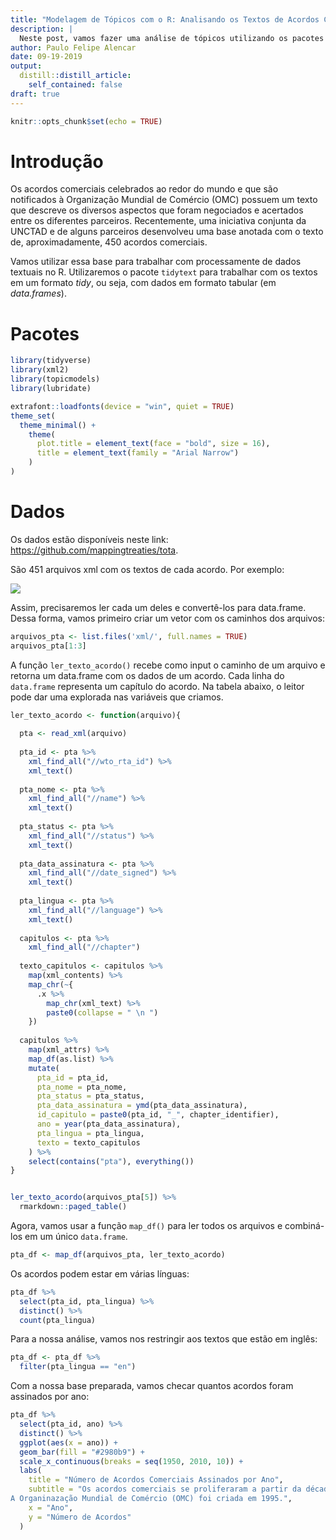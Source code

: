 ```yaml
---
title: "Modelagem de Tópicos com o R: Analisando os Textos de Acordos Comerciais"
description: |
  Neste post, vamos fazer uma análise de tópicos utilizando os pacotes tidytext e topicmodels. Essa análise consiste em extrair um conjunto de temas (tópicos) de um conjunto de textos. Para isso, utilizamos uma base de textos de acordos comerciais. Veremos que o método utilizado é capaz de identificar uma séria de tópicos relevantes.  
author: Paulo Felipe Alencar
date: 09-19-2019
output:
  distill::distill_article:
    self_contained: false
draft: true
---
```


```r
knitr::opts_chunk$set(echo = TRUE)
```

# Introdução

Os acordos comerciais celebrados ao redor do mundo e que são notificados à Organização Mundial de Comércio (OMC) possuem um texto que descreve os diversos aspectos que foram negociados e acertados entre os diferentes parceiros. Recentemente, uma iniciativa conjunta da UNCTAD e de alguns parceiros desenvolveu uma base anotada com o texto de, aproximadamente, 450 acordos comerciais. 

Vamos utilizar essa base para trabalhar com processamente de dados textuais no R. Utilizaremos o pacote `tidytext` para trabalhar com os textos em um formato *tidy*, ou seja, com dados em formato tabular (em *data.frames*).

# Pacotes

```r
library(tidyverse)
library(xml2)
library(topicmodels)
library(lubridate)
```

```r
extrafont::loadfonts(device = "win", quiet = TRUE)
theme_set(
  theme_minimal() + 
    theme(
      plot.title = element_text(face = "bold", size = 16),
      title = element_text(family = "Arial Narrow")
    )
)
```



# Dados

Os dados estão disponíveis neste link: [https://github.com/mappingtreaties/tota](https://github.com/mappingtreaties/tota).

São 451 arquivos xml com os textos de cada acordo. Por exemplo:

![](exemplo_xml.png)

Assim, precisaremos ler cada um deles e convertê-los para data.frame. Dessa forma, vamos primeiro criar um vetor com os caminhos dos arquivos:

```r
arquivos_pta <- list.files('xml/', full.names = TRUE)
arquivos_pta[1:3]
```

A função `ler_texto_acordo()` recebe como input o caminho de um arquivo e retorna um data.frame com os dados de um acordo. Cada linha do `data.frame` representa um capítulo do acordo. Na tabela abaixo, o leitor pode dar uma explorada nas variáveis que criamos.

```r
ler_texto_acordo <- function(arquivo){
  
  pta <- read_xml(arquivo)
  
  pta_id <- pta %>% 
    xml_find_all("//wto_rta_id") %>% 
    xml_text()
  
  pta_nome <- pta %>% 
    xml_find_all("//name") %>% 
    xml_text()
  
  pta_status <- pta %>% 
    xml_find_all("//status") %>% 
    xml_text()
  
  pta_data_assinatura <- pta %>% 
    xml_find_all("//date_signed") %>% 
    xml_text()
  
  pta_lingua <- pta %>% 
    xml_find_all("//language") %>% 
    xml_text()
  
  capitulos <- pta %>% 
    xml_find_all("//chapter") 
  
  texto_capitulos <- capitulos %>% 
    map(xml_contents) %>% 
    map_chr(~{
      .x %>% 
        map_chr(xml_text) %>% 
        paste0(collapse = " \n ")
    }) 
  
  capitulos %>% 
    map(xml_attrs) %>% 
    map_df(as.list) %>% 
    mutate(
      pta_id = pta_id,
      pta_nome = pta_nome,
      pta_status = pta_status,
      pta_data_assinatura = ymd(pta_data_assinatura),
      id_capitulo = paste0(pta_id, "_", chapter_identifier),
      ano = year(pta_data_assinatura),
      pta_lingua = pta_lingua,
      texto = texto_capitulos
    ) %>% 
    select(contains("pta"), everything())
}


ler_texto_acordo(arquivos_pta[5]) %>% 
  rmarkdown::paged_table()
```

Agora, vamos usar a função `map_df()` para ler todos os arquivos e combiná-los em um único `data.frame`. 

```r
pta_df <- map_df(arquivos_pta, ler_texto_acordo)
```

Os acordos podem estar em várias línguas:

```r
pta_df %>% 
  select(pta_id, pta_lingua) %>% 
  distinct() %>% 
  count(pta_lingua)
```

Para a nossa análise, vamos nos restringir aos textos que estão em inglês:

```r
pta_df <- pta_df %>% 
  filter(pta_lingua == "en")
```

Com a nossa base preparada, vamos checar quantos acordos foram assinados por ano:

```r
pta_df %>% 
  select(pta_id, ano) %>%
  distinct() %>% 
  ggplot(aes(x = ano)) +
  geom_bar(fill = "#2980b9") + 
  scale_x_continuous(breaks = seq(1950, 2010, 10)) +
  labs(
    title = "Número de Acordos Comerciais Assinados por Ano",
    subtitle = "Os acordos comerciais se proliferaram a partir da década de 90.
A Organinazação Mundial de Comércio (OMC) foi criada em 1995.",
    x = "Ano",
    y = "Número de Acordos"
  )
```

